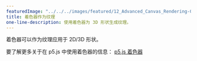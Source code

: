 ---
featuredImage: "../../../images/featured/12_Advanced_Canvas_Rendering-02_Shader_As_A_Texture-thumbnail.png"
title: 着色器作为纹理
one-line-description: 使用着色器为 3D 形状生成纹理。
---

着色器可以作为纹理应用于 2D/3D 形状。

要了解更多关于在 p5.js 中使用着色器的信息： 
<a href="https://itp-xstory.github.io/p5js-shaders/">p5.js 着色器</a>
